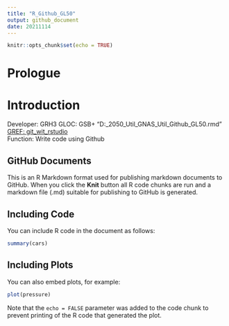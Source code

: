 ---
title: "R_Github_GL50"
output: github_document
date: 20211114
---

```{r setup, include=FALSE}
knitr::opts_chunk$set(echo = TRUE)
```
# Prologue  
# Introduction   
Developer: GRH3
GLOC: GSB+  "D:\GRHO_2050_Util_GNAS\R_Util\R_Github_GL50.rmd"
[GREF: git_wit_rstudio ](https://cfss.uchicago.edu/setup/git-with-rstudio/)  
Function: Write code using Github

## GitHub Documents

This is an R Markdown format used for publishing markdown documents to GitHub. When you click the **Knit** button all R code chunks are run and a markdown file (.md) suitable for publishing to GitHub is generated.

## Including Code

You can include R code in the document as follows:

```{r cars}
summary(cars)
```

## Including Plots

You can also embed plots, for example:

```{r pressure, echo=FALSE}
plot(pressure)
```

Note that the `echo = FALSE` parameter was added to the code chunk to prevent printing of the R code that generated the plot.

